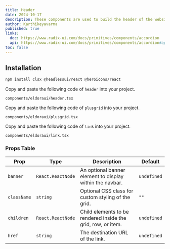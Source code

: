 ```yaml
---
title: Header
date: 2024-10-17
description: These components are used to build the header of the website.
author: Karthikeyavarma
published: true
links:
  doc: https://www.radix-ui.com/docs/primitives/components/accordion
  api: https://www.radix-ui.com/docs/primitives/components/accordion#api-reference
toc: false
---
```


<ComponentPreview name="headerdemo" />

## Installation

<Steps>

<Step>

```bash
npm install clsx @headlessui/react @heroicons/react
```

</Step>

<Step>Copy and paste the following code of `header` into your project.</Step>

`components/eldoraui/header.tsx`

<ComponentSource name="header" />

<Step>Copy and paste the following code of `plusgrid` into your project.</Step>

`components/eldoraui/plusgrid.tsx`

<ComponentSource name="plusgrid" />

<Step>Copy and paste the following code of `link` into your project.</Step>

`components/eldoraui/link.tsx`

<ComponentSource name="link" />

</Steps>

### Props Table

| Prop        | Type              | Description                                                  | Default     |
| ----------- | ----------------- | ------------------------------------------------------------ | ----------- |
| `banner`    | `React.ReactNode` | An optional banner element to display within the navbar.     | `undefined` |
| `className` | `string`          | Optional CSS class for custom styling of the grid.           | `""`        |
| `children`  | `React.ReactNode` | Child elements to be rendered inside the grid, row, or item. | `undefined` |
| `href`      | `string`          | The destination URL of the link.                             | `undefined` |
